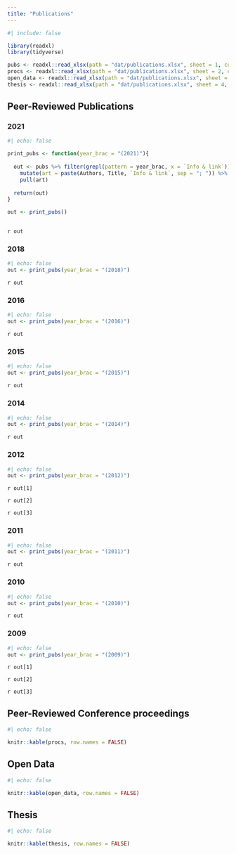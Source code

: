 ```yaml
---
title: "Publications"
---
```


```r
#| include: false

library(readxl)
library(tidyverse)

pubs <- readxl::read_xlsx(path = "dat/publications.xlsx", sheet = 1, col_names = TRUE)
procs <- readxl::read_xlsx(path = "dat/publications.xlsx", sheet = 2, col_names = TRUE)
open_data <- readxl::read_xlsx(path = "dat/publications.xlsx", sheet = 3, col_names = TRUE)
thesis <- readxl::read_xlsx(path = "dat/publications.xlsx", sheet = 4, col_names = TRUE)

```


## Peer-Reviewed Publications

### 2021

```r
#| echo: false

print_pubs <- function(year_brac = "(2021)"){
  
  out <- pubs %>% filter(grepl(pattern = year_brac, x = `Info & link`)) %>% 
    mutate(art = paste(Authors, Title, `Info & link`, sep = "; ")) %>% 
    pull(art)
  
  return(out)
}

out <- print_pubs()
  
```

`r out`

### 2018

```r
#| echo: false
out <- print_pubs(year_brac = "(2018)")
```

`r out`


### 2016

```r
#| echo: false
out <- print_pubs(year_brac = "(2016)")
```

`r out`


### 2015

```r
#| echo: false
out <- print_pubs(year_brac = "(2015)")
```

`r out`

### 2014

```r
#| echo: false
out <- print_pubs(year_brac = "(2014)")
```

`r out`

### 2012

```r
#| echo: false
out <- print_pubs(year_brac = "(2012)")

```

`r out[1]`

`r out[2]`

`r out[3]`

### 2011

```r
#| echo: false
out <- print_pubs(year_brac = "(2011)")
```

`r out`

### 2010

```r
#| echo: false
out <- print_pubs(year_brac = "(2010)")
```

`r out`

### 2009

```r
#| echo: false
out <- print_pubs(year_brac = "(2009)")
```

`r out[1]`

`r out[2]`

`r out[3]`

## Peer-Reviewed Conference proceedings 


```r
#| echo: false

knitr::kable(procs, row.names = FALSE)
```

## Open Data


```r
#| echo: false

knitr::kable(open_data, row.names = FALSE)
```

## Thesis

```r
#| echo: false

knitr::kable(thesis, row.names = FALSE)
```